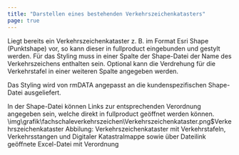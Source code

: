 ```yaml
---
title: "Darstellen eines bestehenden Verkehrszeichenkatasters"
page: true
---
```

Liegt bereits ein Verkehrszeichenkataster z. B. im Format Esri Shape (Punktshape) vor, so kann dieser in  <Placeholder>fullproduct</Placeholder> eingebunden und gestylt werden. F&#252;r das Styling muss in einer Spalte der Shape-Datei der Name des Verkehrszeichens enthalten sein. 
Optional kann die Verdrehung f&#252;r die Verkehrstafel in einer weiteren Spalte angegeben werden.

Das Styling wird von rmDATA angepasst an die kundenspezifischen Shape-Datei ausgeliefert.

In der Shape-Datei k&#246;nnen Links zur entsprechenden Verordnung angegeben sein, welche direkt in  <Placeholder>fullproduct</Placeholder> ge&#246;ffnet werden k&#246;nnen.<Image>\img\grafik\fachschaleverkehrszeichen\Verkehrszeichenkataster.png$Verkehrszeichenkataster</Image>
Abbilung: Verkehrszeichenkataster mit Verkehrstafeln, Verkehrsstangen und Digitaler Katastralmappe sowie &#252;ber Dateilink ge&#246;ffnete Excel-Datei mit Verordnung